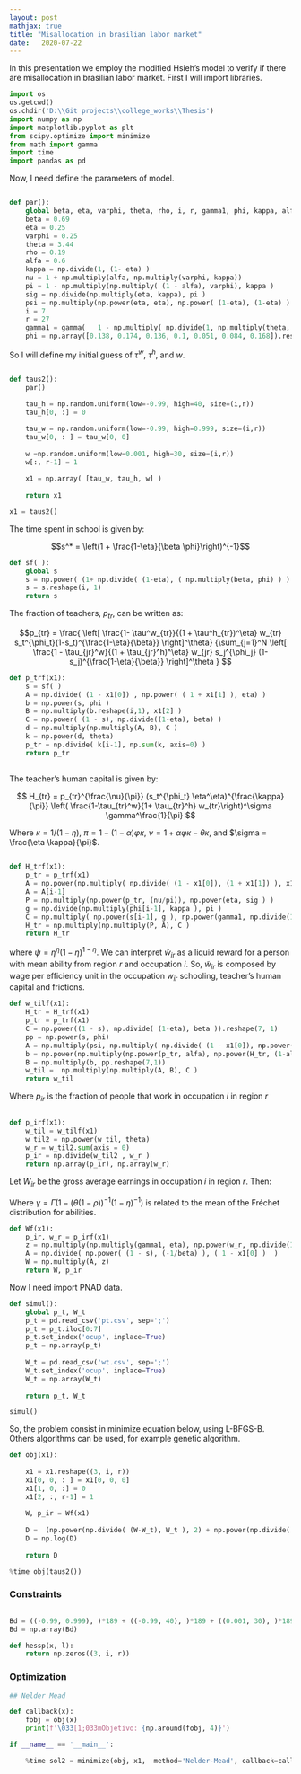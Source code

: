 ```yaml
---
layout: post
mathjax: true
title: "Misallocation in brasilian labor market" 
date:   2020-07-22
---
```


In this presentation we employ the modified Hsieh's model to verify if there are misallocation in brasilian labor market. First I will import libraries.

```python
import os
os.getcwd()
os.chdir('D:\\Git projects\\college_works\\Thesis')
import numpy as np
import matplotlib.pyplot as plt
from scipy.optimize import minimize
from math import gamma
import time
import pandas as pd
```

Now, I need define the parameters of model.

```python

def par():
    global beta, eta, varphi, theta, rho, i, r, gamma1, phi, kappa, alfa, psi, sig, pi, nu
    beta = 0.69
    eta = 0.25
    varphi = 0.25
    theta = 3.44
    rho = 0.19
    alfa = 0.6
    kappa = np.divide(1, (1- eta) )
    nu = 1 + np.multiply(alfa, np.multiply(varphi, kappa))
    pi = 1 - np.multiply(np.multiply( (1 - alfa), varphi), kappa )
    sig = np.divide(np.multiply(eta, kappa), pi )
    psi = np.multiply(np.power(eta, eta), np.power( (1-eta), (1-eta) ) )
    i = 7
    r = 27
    gamma1 = gamma(   1 - np.multiply( np.divide(1, np.multiply(theta, (1-rho)) ), np.divide(1, (1 - eta) ) ) )   
    phi = np.array([0.138, 0.174, 0.136, 0.1, 0.051, 0.084, 0.168]).reshape(i, 1)

```

So I will define my initial guess of $\tau^w$, $\tau^h$, and $w$.

```python

def taus2():
    par()
        
    tau_h = np.random.uniform(low=-0.99, high=40, size=(i,r))
    tau_h[0, :] = 0

    tau_w = np.random.uniform(low=-0.99, high=0.999, size=(i,r))
    tau_w[0, : ] = tau_w[0, 0]
    
    w =np.random.uniform(low=0.001, high=30, size=(i,r))
    w[:, r-1] = 1
    
    x1 = np.array( [tau_w, tau_h, w] )
    
    return x1

x1 = taus2()
```

 The time spent in school is given by:
 
$$s^* = \left(1 + \frac{1-\eta}{\beta \phi}\right)^{-1}$$



```python
def sf( ):
    global s
    s = np.power( (1+ np.divide( (1-eta), ( np.multiply(beta, phi) ) ) ), -1 )
    s = s.reshape(i, 1)
    return s
```

The fraction of teachers, $p_{tr}$, can be written as:



$$p_{tr} = \frac{ \left[ \frac{1- \tau^w_{tr}}{(1 + \tau^h_{tr})^\eta} w_{tr} s_t^{\phi_t}(1-s_t)^{\frac{1-\eta}{\beta}} \right]^\theta} 
{\sum_{j=1}^N \left[ \frac{1 - \tau_{jr}^w}{(1 + \tau_{jr}^h)^\eta} w_{jr} s_j^{\phi_j} (1-s_j)^{\frac{1-\eta}{\beta}} \right]^\theta } $$



```python
def p_trf(x1):    
    s = sf( )    
    A = np.divide( (1 - x1[0]) , np.power( ( 1 + x1[1] ), eta) )     
    b = np.power(s, phi ) 
    B = np.multiply(b.reshape(i,1), x1[2] )     
    C = np.power( (1 - s), np.divide((1-eta), beta) )
    d = np.multiply(np.multiply(A, B), C )
    k = np.power(d, theta)
    p_tr = np.divide( k[i-1], np.sum(k, axis=0) )
    return p_tr
 
```

The teacher's human capital is given by:

$$
	H_{tr} = p_{tr}^{\frac{\nu}{\pi}} (s_t^{\phi_t} \eta^\eta)^{\frac{\kappa}{\pi}} 
\left( \frac{1-\tau_{tr}^w}{1+ \tau_{tr}^h} w_{tr}\right)^\sigma \gamma^\frac{1}{\pi}
$$

Where $\kappa = 1/(1 - \eta)$, $\pi = 1-(1-\alpha)\varphi\kappa$,  $\nu = 1+ \alpha\varphi\kappa -\theta\kappa$, and $\sigma = \frac{\eta \kappa}{\pi}$.




```python
  
def H_trf(x1):    
    p_tr = p_trf(x1)  
    A = np.power(np.multiply( np.divide( (1 - x1[0]), (1 + x1[1]) ), x1[2] ), sig )    
    A = A[i-1]     
    P = np.multiply(np.power(p_tr, (nu/pi)), np.power(eta, sig ) )
    g = np.divide(np.multiply(phi[i-1], kappa ), pi )
    C = np.multiply( np.power(s[i-1], g ), np.power(gamma1, np.divide(1, pi) ) )
    H_tr = np.multiply(np.multiply(P, A), C )       
    return H_tr

```

\begin{equation*}
\tilde{w}_{ir}= \psi  \left( \frac{1-\tau_{ir}^w }{(1+ \tau_{ir}^h)^\eta} w_{ir} \right)   (p_{tr}^{\alpha}H_{tr}^{1-\alpha})^{\varphi} s_i^{\phi_i}  (1-s_i)^{\frac{1-\eta}{\beta}} 
\end{equation*}
where $\psi = \eta^\eta(1-\eta)^{1-\eta}$. 
We can interpret $\tilde{w}_{ir}$ as a liquid reward for a person with mean ability from region $r$ and occupation $i$. So, $\tilde{w}_{ir}$ is composed by wage per efficiency unit in the occupation $w_{ir}$ schooling, teacher's human capital and frictions. 


```python
def w_tilf(x1):
    H_tr = H_trf(x1) 
    p_tr = p_trf(x1)                 
    C = np.power((1 - s), np.divide( (1-eta), beta )).reshape(7, 1)
    pp = np.power(s, phi)        
    A = np.multiply(psi, np.multiply( np.divide( (1 - x1[0]), np.power( (1 + x1[1]), eta ) ), x1[2] ) )    
    b = np.power(np.multiply(np.power(p_tr, alfa), np.power(H_tr, (1-alfa) ) ), varphi )    
    B = np.multiply(b, pp.reshape(7,1))
    w_til =  np.multiply(np.multiply(A, B), C )
    return w_til 

```

\begin{equation}\label{eq17}
p_{ir} =  \frac{\tilde{w}_{ir}^\theta} {\sum_{j=1}^N \tilde{w}_{jr}^\theta}
\end{equation}

Where $p_{ir}$ is the fraction of people that work in occupation $i$ in region $r$


```python

def p_irf(x1):    
    w_til = w_tilf(x1)
    w_til2 = np.power(w_til, theta) 
    w_r = w_til2.sum(axis = 0)    
    p_ir = np.divide(w_til2 , w_r ) 
    return np.array(p_ir), np.array(w_r)

```

Let $W_{ir}$ be the gross average earnings in occupation $i$ in region $r$. Then:

\begin{equation}\label{eq27}
W_{ir} = w_{ir}\mathbb{E}[h(e_{ir}, s_{i})\epsilon_i] = \frac{(1-s_i)^{-1/\beta}}{(1-\tau_{ir}^w)}\gamma \eta \left( \sum_{i=1}^N \tilde{w}_{ir}^\theta  \right)^{\frac{1}{\theta(1-\eta)}}
\end{equation}

Where $\gamma= \Gamma(1-(\theta(1-\rho))^{-1}(1-\eta)^{-1})$ is related to the mean of the Fréchet distribution for abilities.




```python
def Wf(x1):
    p_ir, w_r = p_irf(x1)         
    z = np.multiply(np.multiply(gamma1, eta), np.power(w_r, np.divide(1, np.multiply(theta, (1 - eta)) ) ) )
    A = np.divide( np.power( (1 - s), (-1/beta) ), ( 1 - x1[0] )  )                
    W = np.multiply(A, z)
    return W, p_ir

```

Now I need import PNAD data.



```python
def simul():
    global p_t, W_t
    p_t = pd.read_csv('pt.csv', sep=';')
    p_t = p_t.iloc[0:7]
    p_t.set_index('ocup', inplace=True)
    p_t = np.array(p_t)
    
    W_t = pd.read_csv('wt.csv', sep=';')
    W_t.set_index('ocup', inplace=True)
    W_t = np.array(W_t)
    
    return p_t, W_t

simul()

```



So, the problem consist in minimize equation below,  using L-BFGS-B. Others algorithms can be used, for example genetic algorithm.


\begin{equation}\label{eq28}
Dist = \sum_{i=1, r=1}^{N, R} \left(  \frac{W_{ir}^M - W_{ir}^T}{W_{ir}^T}  \right)^2 + \sum_{i=1, r=1}^{N, R} \left(  \frac{p_{ir}^M - p_{ir}^T}{p_{ir}^T}  \right)^2 
\end{equation}


```python
def obj(x1):
    
    x1 = x1.reshape((3, i, r)) 
    x1[0, 0, : ] = x1[0, 0, 0]    
    x1[1, 0, :] = 0
    x1[2, :, r-1] = 1
            
    W, p_ir = Wf(x1)
    
    D =  (np.power(np.divide( (W-W_t), W_t ), 2) + np.power(np.divide( (p_ir-p_t), p_t ), 2) ).sum()
    D = np.log(D)
    
    return D

```


```python
%time obj(taus2())
```


### Constraints


```python

Bd = ((-0.99, 0.999), )*189 + ((-0.99, 40), )*189 + ((0.001, 30), )*189
Bd = np.array(Bd)

def hessp(x, l):
    return np.zeros((3, i, r))

```

### Optimization


```python
## Nelder Mead

def callback(x):
    fobj = obj(x)
    print(f'\033[1;033mObjetivo: {np.around(fobj, 4)}') 

if __name__ == '__main__':

    %time sol2 = minimize(obj, x1,  method='Nelder-Mead', callback=callback, options={'maxiter':1e6})

```
